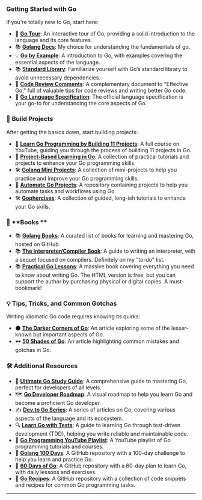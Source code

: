
###  **Getting Started with Go**

If you're totally new to Go, start here:

- 🏁 **[Go Tour](https://go.dev/tour/welcome/1)**: An interactive tour of Go, providing a solid introduction to the language and its core features.
- 📚 **[Golang Docs](https://golangdocs.com)**: My choice for understanding the fundamentals of go.
- 💡 **[Go by Example](https://gobyexample.com)**: A  introduction to Go, with examples covering the essential aspects of the language.
- 📚 **[Standard Library](https://golang.org/pkg/#stdlib)**: Familiarize yourself with Go’s standard library to avoid unnecessary dependencies.
- 💬 **[Code Review Comments](https://go.dev/wiki/CodeReviewComments)**: A complementary document to "Effective Go," full of valuable tips for code reviews and writing better Go code.
- 📜 **[Go Language Specification](https://golang.org/ref/spec)**: The official language specification is your go-to for understanding the core aspects of Go.

### 🚀 **Build Projects**

After getting the basics down, start building projects:

- 🎥 **[Learn Go Programming by Building 11 Projects](https://www.youtube.com/watch?v=jFfo23yIWac)**: A full course on YouTube, guiding you through the process of building 11 projects in Go.
- 🔨 **[Project-Based Learning in Go](https://github.com/practical-tutorials/project-based-learning?tab=readme-ov-file#go)**: A collection of practical tutorials and projects to enhance your Go programming skills.
- 🛠️ **[Golang Mini Projects](https://github.com/akilans/golang-mini-projects)**: A collection of mini-projects to help you practice and improve your Go programming skills.
- 🤖 **[Automate Go Projects](https://github.com/dreddsa5dies/automateGo/tree/master/projects)**: A repository containing projects to help you automate tasks and workflows using Go.
- 🛠️ **[Gophercises](https://gophercises.com/)**: A collection of guided, long-ish tutorials to enhance your Go skills.

### 📖 **Books **

- 📚 **[Golang Books](https://github.com/NerdyNarayan/NerdResources/tree/main/Golang/Books)**: A curated list of books for learning and mastering Go, hosted on GitHub.
- 📚 **[The Interpreter/Compiler Book](https://interpreterbook.com/)**: A guide to writing an interpreter, with a sequel focused on compilers. Definitely on my "to-do" list.
- 📚 **[Practical Go Lessons](https://www.practical-go-lessons.com)**: A massive book covering everything you need to know about writing Go. The HTML version is free, but you can support the author by purchasing physical or digital copies. A must-bookmark!


### 💡 **Tips, Tricks, and Common Gotchas**

Writing idiomatic Go code requires knowing its quirks:

- 🌑 **[The Darker Corners of Go](https://rytisbiel.com/2021/03/06/darker-corners-of-go/)**: An article exploring some of the lesser-known but important aspects of Go.
- 🕶️ **[50 Shades of Go](http://devs.cloudimmunity.com/gotchas-and-common-mistakes-in-go-golang/)**: An article highlighting common mistakes and gotchas in Go.

### 🛠️ **Additional Resources**

- 🧠 **[Ultimate Go Study Guide](https://github.com/hoanhan101/ultimate-go)**: A comprehensive guide to mastering Go, perfect for developers of all levels.
- 🗺️ **[Go Developer Roadmap](https://roadmap.sh/golang)**: A visual roadmap to help you learn Go and become a proficient Go developer.
- ✍️ **[Dev.to Go Series](https://dev.to/aurelievache/series/13751)**: A series of articles on Go, covering various aspects of the language and its ecosystem.
- 🔍 **[Learn Go with Tests](https://quii.gitbook.io/learn-go-with-tests)**: A guide to learning Go through test-driven development (TDD), helping you write reliable and maintainable code.
- 🎥 **[Go Programming YouTube Playlist](https://www.youtube.com/playlist?list=PLmD8u-IFdreyh6EUfevBcbiuCKzFk0EW_)**: A YouTube playlist of Go programming tutorials and courses.
- 📅 **[Golang 100 Days](https://github.com/rubyhan1314/Golang-100-Days)**: A GitHub repository with a 100-day challenge to help you learn and practice Go.
- 📅 **[60 Days of Go](https://github.com/cassiobotaro/60-days-of-go)**: A GitHub repository with a 60-day plan to learn Go, with daily lessons and exercises.
- 🍴 **[Go Recipes](https://github.com/nikolaydubina/go-recipes)**: A GitHub repository with a collection of code snippets and recipes for common Go programming tasks.






---

